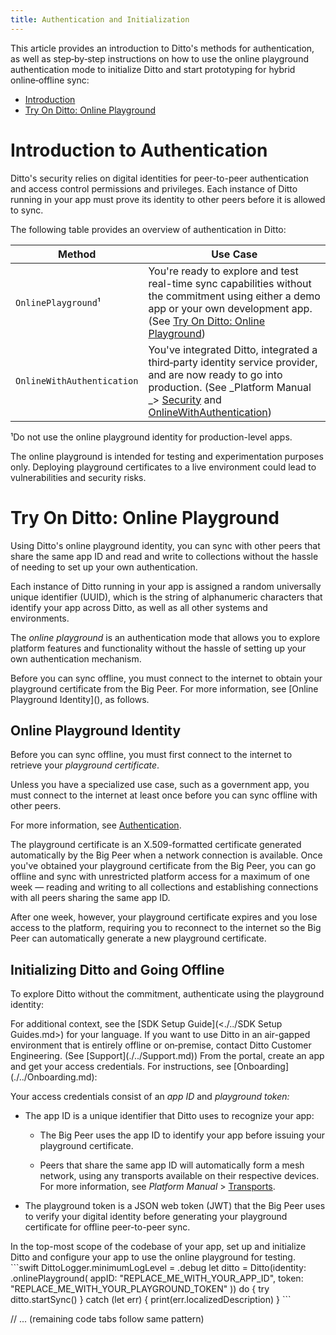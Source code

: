 ```yaml
---
title: Authentication and Initialization
---
```


This article provides an introduction to Ditto's methods for authentication, as well as step‑by‑step instructions on how to use the online playground authentication mode to initialize Ditto and start prototyping for hybrid online‑offline sync:

- [Introduction]()
- [Try On Ditto: Online Playground]()

# Introduction to Authentication

Ditto's security relies on digital identities for peer-to-peer authentication and access control permissions and privileges. Each instance of Ditto running in your app must prove its identity to other peers before it is allowed to sync.

The following table provides an overview of authentication in Ditto:

| **Method**                 | **Use Case**                                                                                                                                                                                                                                                                                              |
| -------------------------- | --------------------------------------------------------------------------------------------------------------------------------------------------------------------------------------------------------------------------------------------------------------------------------------------------------- |
| `OnlinePlayground`¹        | You're ready to explore and test real-time sync capabilities without the commitment using either a demo app or your own development app. (See [Try On Ditto: Online Playground]())                                                                                                                        |
| `OnlineWithAuthentication` | You've integrated Ditto, integrated a third‑party identity service provider, and are now ready to go into production. (See _Platform Manual _> [Security](<./../Platform Manual/Security.md>) and [OnlineWithAuthentication](<./../Platform Manual/Security/Authentication/OnlineWithAuthentication.md>)) |

<Warning>
¹Do not use the online playground identity for production-level apps.

The online playground is intended for testing and experimentation purposes only. Deploying playground certificates to a live environment could lead to vulnerabilities and security risks.

</Warning>

# Try On Ditto: Online Playground

Using Ditto's online playground identity, you can sync with other peers that share the same app ID and read and write to collections without the hassle of needing to set up your own authentication.

<Info>
Each instance of Ditto running in your app is assigned a random universally unique identifier (UUID), which is the string of alphanumeric characters that identify your app across Ditto, as well as all other systems and environments.
</Info>

The _online playground_ is an authentication mode that allows you to explore platform features and functionality without the hassle of setting up your own authentication mechanism.&#x20;

<Warning>
Before you can sync offline, you must connect to the internet to obtain your playground certificate from the Big Peer. For more information, see [Online Playground Identity](), as follows.
</Warning>

## Online Playground Identity

Before you can sync offline, you must first connect to the internet to retrieve your _playground certificate_.&#x20;

<Warning>
Unless you have a specialized use case, such as a government app, you must connect to the internet at least once before you can sync offline with other peers.&#x20;

For more information, see [Authentication](<./../Platform Manual/Security/Authentication.md>).

</Warning>

The playground certificate is an X.509-formatted certificate generated automatically by the Big Peer when a network connection is available. Once you've obtained your playground certificate from the Big Peer, you can go offline and sync with unrestricted platform access for a maximum of one week — reading and writing to all collections and establishing connections with all peers sharing the same app ID.&#x20;

After one week, however, your playground certificate expires and you lose access to the platform, requiring you to reconnect to the internet so the Big Peer can automatically generate a new playground certificate.

## Initializing Ditto and Going Offline

To explore Ditto without the commitment, authenticate using the playground identity:

<Info>
For additional context, see the [SDK Setup Guide](<./../SDK Setup Guides.md>) for your language.
</Info>

<Info>
If you want to use Ditto in an air-gapped environment that is entirely offline or on‑premise, contact Ditto Customer Engineering. (See [Support](./../Support.md))
</Info>

<Steps>
<Step>
From the portal, create an app and get your access credentials. For instructions, see [Onboarding](./../Onboarding.md):

Your access credentials consist of an _app ID_ and _playground token:_

- The app ID is a unique identifier that Ditto uses to recognize your app:

  - The Big Peer uses the app ID to identify your app before issuing your playground certificate.

  - Peers that share the same app ID will automatically form a mesh network, using any transports available on their respective devices. For more information, see _Platform Manual_ > [Transports](<./../Platform Manual/Transports.md>).

- The playground token is a JSON web token (JWT) that the Big Peer uses to verify your digital identity before generating your playground certificate for offline peer-to-peer sync.
</Step>

<Step>
In the top-most scope of the codebase of your app, set up and initialize Ditto and configure your app to use the online playground for testing.

<Tabs>
<Tab title="Swift">
```swift
DittoLogger.minimumLogLevel = .debug
let ditto = Ditto(identity: .onlinePlayground(
    appID: "REPLACE_ME_WITH_YOUR_APP_ID",
    token: "REPLACE_ME_WITH_YOUR_PLAYGROUND_TOKEN"
))
do {
  try ditto.startSync()
} catch (let err) {
  print(err.localizedDescription)
}
```
</Tab>

// ... (remaining code tabs follow same pattern)

</Tabs>
</Step>
</Steps>

